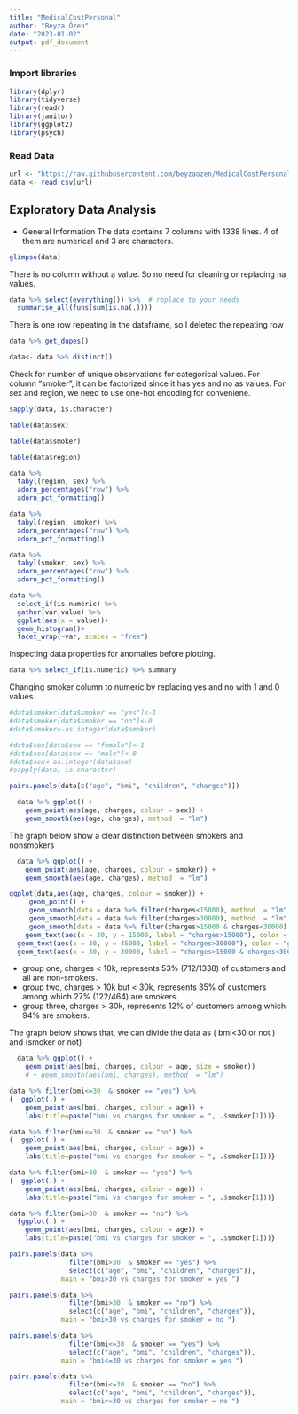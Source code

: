 ```yaml
---
title: "MedicalCostPersonal"
author: "Beyza Özen"
date: "2023-01-02"
output: pdf_document
---
```


### Import libraries

```r
library(dplyr)
library(tidyverse)
library(readr)
library(janitor)
library(ggplot2)
library(psych)
```

### Read Data

```r
url <- "https://raw.githubusercontent.com/beyzaozen/MedicalCostPersonal/main/insurance.csv"
data <- read_csv(url)
```

## Exploratory Data Analysis

-   General Information The data contains 7 columns with 1338 lines. 4 of them are numerical and 3 are characters.

```r
glimpse(data)
```

There is no column without a value. So no need for cleaning or replacing na values.

```r
data %>% select(everything()) %>%  # replace to your needs
  summarise_all(funs(sum(is.na(.))))
```

There is one row repeating in the dataframe, so I deleted the repeating row

```r
data %>% get_dupes()

data<- data %>% distinct()

```

Check for number of unique observations for categorical values. For column "smoker", it can be factorized since it has yes and no as values. For sex and region, we need to use one-hot encoding for conveniene.

```r
sapply(data, is.character)

table(data$sex)

table(data$smoker)

table(data$region)

```

```r
data %>%
  tabyl(region, sex) %>%
  adorn_percentages("row") %>%
  adorn_pct_formatting() 

data %>%
  tabyl(region, smoker) %>%
  adorn_percentages("row") %>%
  adorn_pct_formatting() 

data %>%
  tabyl(smoker, sex) %>%
  adorn_percentages("row") %>%
  adorn_pct_formatting() 
```

```r
data %>%   
  select_if(is.numeric) %>% 
  gather(var,value) %>% 
  ggplot(aes(x = value))+
  geom_histogram()+
  facet_wrap(~var, scales = "free")
```

Inspecting data properties for anomalies before plotting.

```r
data %>% select_if(is.numeric) %>% summary
```

Changing smoker column to numeric by replacing yes and no with 1 and 0 values.

```r
#data$smoker[data$smoker == "yes"]<-1
#data$smoker[data$smoker == "no"]<-0
#data$smoker<-as.integer(data$smoker)
```

```r
#data$sex[data$sex == "female"]<-1
#data$sex[data$sex == "male"]<-0
#data$sex<-as.integer(data$sex)
#sapply(data, is.character)
```

```r
pairs.panels(data[c("age", "bmi", "children", "charges")])
```

```r
  data %>% ggplot() +
    geom_point(aes(age, charges, colour = sex)) +
    geom_smooth(aes(age, charges), method  = "lm")
```

The graph below show a clear distinction between smokers and nonsmokers

```r
  data %>% ggplot() +
    geom_point(aes(age, charges, colour = smoker)) +
    geom_smooth(aes(age, charges), method  = "lm")
```
```r
ggplot(data,aes(age, charges, colour = smoker)) +
     geom_point() +
     geom_smooth(data = data %>% filter(charges<15000), method  = "lm", color = "yellow")+
     geom_smooth(data = data %>% filter(charges>30000), method  = "lm", color = "green")+
     geom_smooth(data = data %>% filter(charges>15000 & charges<30000), method  = "lm", color = "blue")+
    geom_text(aes(x = 30, y = 15000, label = "charges>15000"), color = "yellow")+ 
  geom_text(aes(x = 30, y = 45000, label = "charges>30000"), color = "green")+ 
  geom_text(aes(x = 30, y = 30000, label = "charges>15000 & charges<30000"), color = "blue")
```
  
  - group one, charges < 10k, represents 53% (712/1338) of customers and all are non-smokers.
  - group two, charges > 10k but < 30k, represents 35% of customers among which 27% (122/464) are smokers.
  - group three, charges > 30k, represents 12% of customers among which 94% are smokers.

The graph below shows that, we can divide the data as ( bmi\<30 or not ) and (smoker or not)

```r
  data %>% ggplot() +
    geom_point(aes(bmi, charges, colour = age, size = smoker)) 
    # + geom_smooth(aes(bmi, charges), method  = "lm")
```

```r
data %>% filter(bmi<=30  & smoker == "yes") %>%
{  ggplot(.) +
    geom_point(aes(bmi, charges, colour = age)) +
    labs(title=paste("bmi vs charges for smoker = ", .$smoker[1]))}

data %>% filter(bmi<=30  & smoker == "no") %>%
{  ggplot(.) +
    geom_point(aes(bmi, charges, colour = age)) +
    labs(title=paste("bmi vs charges for smoker = ", .$smoker[1]))}

data %>% filter(bmi>30  & smoker == "yes") %>%
{  ggplot(.) +
    geom_point(aes(bmi, charges, colour = age)) +
    labs(title=paste("bmi vs charges for smoker = ", .$smoker[1]))}

data %>% filter(bmi>30  & smoker == "no") %>%
  {ggplot(.) +
    geom_point(aes(bmi, charges, colour = age)) +
    labs(title=paste("bmi vs charges for smoker = ", .$smoker[1]))}
```



```r
pairs.panels(data %>% 
               filter(bmi>30  & smoker == "yes") %>%
               select(c("age", "bmi", "children", "charges")),
             main = "bmi>30 vs charges for smoker = yes ")

pairs.panels(data %>% 
               filter(bmi>30  & smoker == "no") %>%
               select(c("age", "bmi", "children", "charges")),
             main = "bmi>30 vs charges for smoker = no ")

pairs.panels(data %>% 
               filter(bmi<=30  & smoker == "yes") %>%
               select(c("age", "bmi", "children", "charges")),
             main = "bmi<=30 vs charges for smoker = yes ")

pairs.panels(data %>% 
               filter(bmi<=30  & smoker == "no") %>%
               select(c("age", "bmi", "children", "charges")),
             main = "bmi<=30 vs charges for smoker = no ")
```





